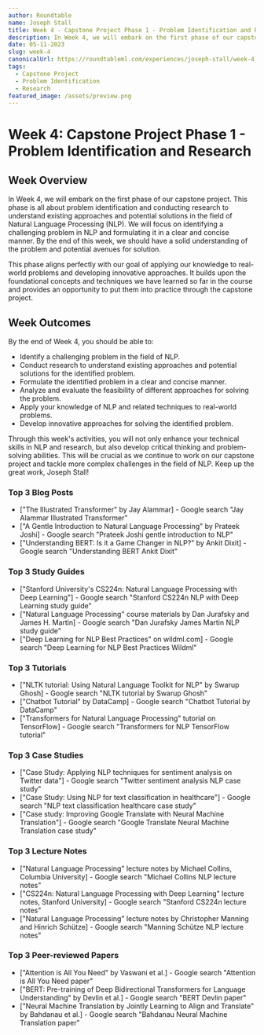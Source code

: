 ```yaml
---
author: Roundtable
name: Joseph Stall
title: Week 4 - Capstone Project Phase 1 - Problem Identification and Research
description: In Week 4, we will embark on the first phase of our capstone project. This phase is all about problem identification and conducting research to understand existing approaches and potential solutions in the field of Natural Language Processing (NLP). We will focus on identifying a challenging problem in NLP and formulating it in a clear and concise manner. By the end of this week, we should have a solid understanding of the problem and potential avenues for solution.
date: 05-11-2023
slug: week-4
canonicalUrl: https://roundtableml.com/experiences/joseph-stall/week-4
tags:
  - Capstone Project
  - Problem Identification
  - Research
featured_image: /assets/preview.png
---
```


# Week 4: Capstone Project Phase 1 - Problem Identification and Research

## Week Overview

In Week 4, we will embark on the first phase of our capstone project. This phase is all about problem identification and conducting research to understand existing approaches and potential solutions in the field of Natural Language Processing (NLP). We will focus on identifying a challenging problem in NLP and formulating it in a clear and concise manner. By the end of this week, we should have a solid understanding of the problem and potential avenues for solution.

This phase aligns perfectly with our goal of applying our knowledge to real-world problems and developing innovative approaches. It builds upon the foundational concepts and techniques we have learned so far in the course and provides an opportunity to put them into practice through the capstone project.

## Week Outcomes

By the end of Week 4, you should be able to:

- Identify a challenging problem in the field of NLP.
- Conduct research to understand existing approaches and potential solutions for the identified problem.
- Formulate the identified problem in a clear and concise manner.
- Analyze and evaluate the feasibility of different approaches for solving the problem.
- Apply your knowledge of NLP and related techniques to real-world problems.
- Develop innovative approaches for solving the identified problem.

Through this week's activities, you will not only enhance your technical skills in NLP and research, but also develop critical thinking and problem-solving abilities. This will be crucial as we continue to work on our capstone project and tackle more complex challenges in the field of NLP. Keep up the great work, Joseph Stall!

### Top 3 Blog Posts

- ["The Illustrated Transformer" by Jay Alammar] - Google search "Jay Alammar Illustrated Transformer"
- ["A Gentle Introduction to Natural Language Processing" by Prateek Joshi] - Google search "Prateek Joshi gentle introduction to NLP"
- ["Understanding BERT: Is it a Game Changer in NLP?" by Ankit Dixit] - Google search "Understanding BERT Ankit Dixit"

### Top 3 Study Guides

- ["Stanford University's CS224n: Natural Language Processing with Deep Learning"] - Google search "Stanford CS224n NLP with Deep Learning study guide"
- ["Natural Language Processing" course materials by Dan Jurafsky and James H. Martin] - Google search "Dan Jurafsky James Martin NLP study guide"
- ["Deep Learning for NLP Best Practices" on wildml.com] - Google search "Deep Learning for NLP Best Practices Wildml"

### Top 3 Tutorials

- ["NLTK tutorial: Using Natural Language Toolkit for NLP" by Swarup Ghosh] - Google search "NLTK tutorial by Swarup Ghosh"
- ["Chatbot Tutorial" by DataCamp] - Google search "Chatbot Tutorial by DataCamp"
- ["Transformers for Natural Language Processing" tutorial on TensorFlow] - Google search "Transformers for NLP TensorFlow tutorial"

### Top 3 Case Studies

- ["Case Study: Applying NLP techniques for sentiment analysis on Twitter data"] - Google search "Twitter sentiment analysis NLP case study"
- ["Case Study: Using NLP for text classification in healthcare"] - Google search "NLP text classification healthcare case study"
- ["Case study: Improving Google Translate with Neural Machine Translation"] - Google search "Google Translate Neural Machine Translation case study"

### Top 3 Lecture Notes

- ["Natural Language Processing" lecture notes by Michael Collins, Columbia University] - Google search "Michael Collins NLP lecture notes"
- ["CS224n: Natural Language Processing with Deep Learning" lecture notes, Stanford University] - Google search "Stanford CS224n lecture notes"
- ["Natural Language Processing" lecture notes by Christopher Manning and Hinrich Schütze] - Google search "Manning Schütze NLP lecture notes"

### Top 3 Peer-reviewed Papers

- ["Attention is All You Need" by Vaswani et al.] - Google search "Attention is All You Need paper"
- ["BERT: Pre-training of Deep Bidirectional Transformers for Language Understanding" by Devlin et al.] - Google search "BERT Devlin paper"
- ["Neural Machine Translation by Jointly Learning to Align and Translate" by Bahdanau et al.] - Google search "Bahdanau Neural Machine Translation paper"
